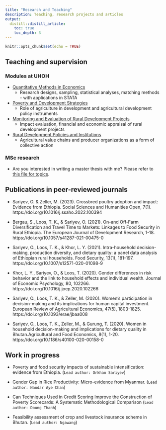 ```yaml
---
title: "Research and Teaching"
description: Teaching, research projects and articles
output:
  distill::distill_article:
    toc: true
    toc_depth: 3
---
```


```r
knitr::opts_chunk$set(echo = TRUE)
```
## Teaching and supervision

### Modules at UHOH

  * [Quantitative Methods in Economics](https://ilias.uni-hohenheim.de/goto.php?target=crs_93188&client_id=UHOH)
    * Research designs, sampling, statistical analyses, matching methods - with applications in STATA
  * [Poverty and Development Strategies](https://ilias.uni-hohenheim.de/goto.php?target=crs_54514&client_id=UHOH)
    * Role of agriculture in development and agricultural development policy instruments
  * [Monitoring and Evaluation of Rural Development Projects](https://ilias.uni-hohenheim.de/goto.php?target=crs_400376&client_id=UHOH)
    * Impact evaluation, financial and economic appraisal of rural development projects
  * [Rural Development Policies and Institutions](https://ilias.uni-hohenheim.de/goto.php?target=crs_58826&client_id=UHOH)
    * Agricultural value chains and producer organizations as a form of collective action

### MSc research

* Are you interested in writing a master thesis with me? Please refer to [this file for topics](https://entwicklungspolitik.uni-hohenheim.de/fileadmin/einrichtungen/typo3-entwicklungspolitik/Aktuelle_Themen/M.Sc._Thesis_topics_2023.pdf).  


## Publications in peer-reviewed journals

* Sariyev, O. & Zeller, M. (2023). Crossbred poultry adoption and impact: Evidence from Ethiopia. Social Sciences and Humanities Open, 7(1). https://doi.org/10.1016/j.ssaho.2022.100394

* Bergau, S., Loos, T. K., & Sariyev, O. (2021). On-and Off-Farm Diversification and Travel Time to Markets: Linkages to Food Security in Rural Ethiopia. The European Journal of Development Research, 1-18. https://doi.org/10.1057/s41287-021-00475-0

* Sariyev, O., Loos, T. K., & Khor, L. Y. (2021). Intra-household decision-making, production diversity, and dietary quality: a panel data analysis of Ethiopian rural households. Food Security, 13(1), 181-197. https://doi.org/10.1007/s12571-020-01098-9

* Khor, L. Y., Sariyev, O., & Loos, T. (2020). Gender differences in risk behavior and the link to household effects and individual wealth. Journal of Economic Psychology, 80, 102266. https://doi.org/10.1016/j.joep.2020.102266

* Sariyev, O., Loos, T. K., & Zeller, M. (2020). Women’s participation in decision-making and its implications for human capital investment. European Review of Agricultural Economics, 47(5), 1803-1825. https://doi.org/10.1093/erae/jbaa008

* Sariyev, O., Loos, T. K., Zeller, M., & Gurung, T. (2020). Women in household decision-making and implications for dietary quality in Bhutan.Agricultural and Food Economics, 8(1), 1-20. https://doi.org/10.1186/s40100-020-00158-0

## Work in progress

* Poverty and food security impacts of sustainable intensification: evidence from Ethiopia. (`Lead author: Orkhan Sariyev`)

* Gender Gap in Rice Productivity: Micro-evidence from Myanmar. (`Lead author: Nandar Aye Chan`)

* Can Techniques Used in Credit Scoring Improve the Construction of Poverty Scorecards: A Systematic Methodological Comparison  (`Lead author: Doung Thanh`)

* Feasibility assessment of crop and livestock insurance scheme in Bhutan. (`Lead author: Ngawang`)



